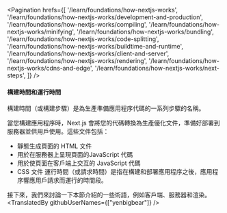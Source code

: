 
<Pagination
  hrefs={[
    '/learn/foundations/how-nextjs-works',
    '/learn/foundations/how-nextjs-works/development-and-production',
    '/learn/foundations/how-nextjs-works/compiling',
    '/learn/foundations/how-nextjs-works/minifying',
    '/learn/foundations/how-nextjs-works/bundling',
    '/learn/foundations/how-nextjs-works/code-splitting',
    '/learn/foundations/how-nextjs-works/buildtime-and-runtime',
    '/learn/foundations/how-nextjs-works/client-and-server',
    '/learn/foundations/how-nextjs-works/rendering',
    '/learn/foundations/how-nextjs-works/cdns-and-edge',
    '/learn/foundations/how-nextjs-works/next-steps',
  ]}
/>

#### 構建時間和運行時間
構建時間（或構建步驟）是為生產準備應用程序代碼的一系列步驟的名稱。

當您構建應用程序時，Next.js 會將您的代碼轉換為生產優化文件，準備好部署到服務器並供用戶使用。這些文件包括：

+  靜態生成頁面的 HTML 文件
+  用於在服務器上呈現頁面的JavaScript 代碼
+  用於使頁面在客戶端上交互的 JavaScript 代碼
+  CSS 文件
運行時間（或請求時間）是指在構建和部署應用程序之後，應用程序響應用戶請求而運行的時間段。

接下來，我們來討論一下本節介紹的一些術語，例如客戶端、服務器和渲染。
<TranslatedBy githubUserNames={["yenbigbear"]} />
